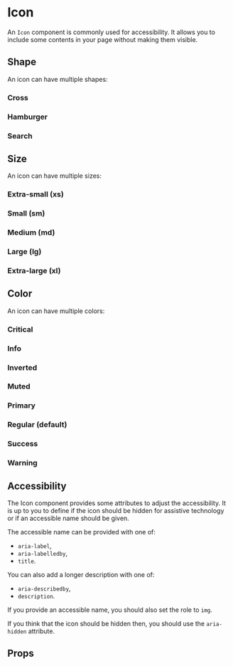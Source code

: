 
<Meta of={IconStories} />

# Icon

An `Icon` component is commonly used for accessibility. It allows you to include some contents in your page without making them visible.

<Primary />

## Shape

An icon can have multiple shapes:

### Cross

<Canvas of={IconStories.Cross} />

### Hamburger

<Canvas of={IconStories.Hamburger} />

### Search

<Canvas of={IconStories.Search} />

## Size

An icon can have multiple sizes:

### Extra-small (xs)

<Canvas of={IconStories.SizeXS} />

### Small (sm)

<Canvas of={IconStories.SizeSM} />

### Medium (md)

<Canvas of={IconStories.SizeMD} />

### Large (lg)

<Canvas of={IconStories.SizeLG} />

### Extra-large (xl)

<Canvas of={IconStories.SizeXL} />

## Color

An icon can have multiple colors:

### Critical

<Canvas of={IconStories.ColorCritical} />

### Info

<Canvas of={IconStories.ColorInfo} />

### Inverted

<Canvas of={IconStories.ColorInverted} />

### Muted

<Canvas of={IconStories.ColorMuted} />

### Primary

<Canvas of={IconStories.ColorPrimary} />

### Regular (default)

<Canvas of={IconStories.ColorRegular} />

### Success

<Canvas of={IconStories.ColorSuccess} />

### Warning

<Canvas of={IconStories.ColorWarning} />

## Accessibility

The Icon component provides some attributes to adjust the accessibility. It is up to you to define if the icon should be hidden for assistive technology or if an accessible name should be given.

The accessible name can be provided with one of:

- `aria-label`,
- `aria-labelledby`,
- `title`.

You can also add a longer description with one of:

- `aria-describedby`,
- `description`.

If you provide an accessible name, you should also set the role to `img`.

If you think that the icon should be hidden then, you should use the `aria-hidden` attribute.

## Props

<ArgTypes of={IconStories} />
